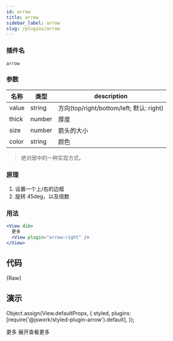 ```yaml
---
id: arrow
title: arrow
sidebar_label: arrow
slug: /plugins/arrow
---
```


### 插件名

```config
arrow
```

### 参数

<!-- value: 'right', thick: 1, size: 3, color: 'gray' -->

| 名称  | 类型   | description                              |
| ----- | ------ | ---------------------------------------- |
| value | string | 方向(top/right/bottom/left; 默认: right) |
| thick | number | 厚度                                     |
| size  | number | 箭头的大小                               |
| color | string | 颜色                                     |

> 绝对居中的一种实现方式。

### 原理

1. 设置一个上/右的边框
2. 旋转 45deg，以及倍数

### 用法

```jsx
<View dib>
  更多
  <View plugin="arrow:right" />
</View>
```

## 代码

<CodeBlock className="language-jsx">{Raw}</CodeBlock>

## 演示

Object.assign(View.defaultProps, {
  styled,
  plugins: [require('@jswork/styled-plugin-arrow').default],
});

<View db>
  更多
  <View plugin="arrow:right" />
</View>

<View db>
  <View dib mr={10}>
    展开查看更多
  </View>
  <View plugin="arrow:top" />
</View>
